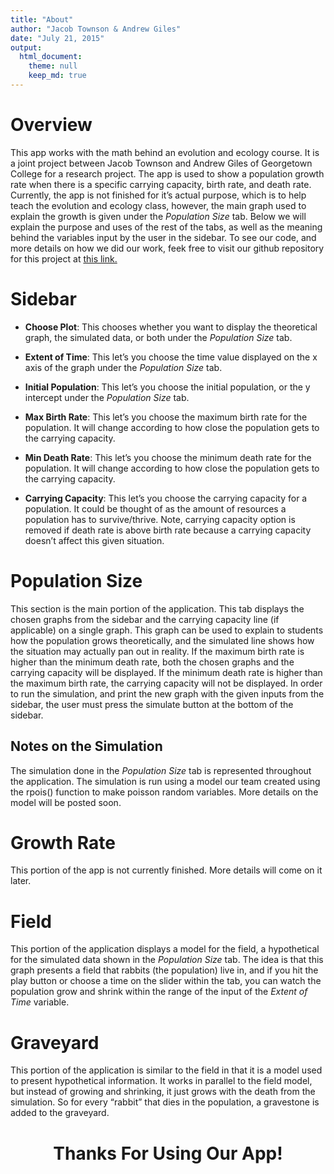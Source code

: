 ```yaml
---
title: "About"
author: "Jacob Townson & Andrew Giles"
date: "July 21, 2015"
output:   
  html_document:
    theme: null
    keep_md: true
---
```


# Overview
This app works with the math behind an evolution and ecology course. It is a joint project between Jacob Townson and Andrew Giles of Georgetown College for a research project. The app is used to show a population growth rate when there is a specific carrying capacity, birth rate, and death rate. Currently, the app is not finished for it's actual purpose, which is to help teach the evolution and ecology class, however, the main graph used to explain the growth is given under the *Population Size* tab. Below we will explain the purpose and uses of the rest of the tabs, as well as the meaning behind the variables input by the user in the sidebar. To see our code, and more details on how we did our work, feek free to visit our github repository for this project at <a href = "https://github.com/agiles231/shinyBio" target = "_blank"> this link. </a>

# Sidebar

- **Choose Plot**: This chooses whether you want to display the theoretical graph, the simulated data, or both under the *Population Size* tab.

- **Extent of Time**: This let's you choose the time value displayed on the x axis of the graph under the *Population Size* tab.

- **Initial Population**: This let's you choose the initial population, or the y intercept under the *Population Size* tab.

- **Max Birth Rate**: This let's you choose the maximum birth rate for the population. It will change according to how close the population gets to the carrying capacity.

- **Min Death Rate**: This let's you choose the minimum death rate for the population. It will change according to how close the population gets to the carrying capacity.

- **Carrying Capacity**: This let's you choose the carrying capacity for a population. It could be thought of as the amount of resources a population has to survive/thrive. Note, carrying capacity option is removed if death rate is above birth rate because a carrying capacity doesn't affect this given situation.

# Population Size

This section is the main portion of the application. This tab displays the chosen graphs from the sidebar and the carrying capacity line (if applicable) on a single graph. This graph can be used to explain to students how the population grows theoretically, and the simulated line shows how the situation may actually pan out in reality. If the maximum birth rate is higher than the minimum death rate, both the chosen graphs and the carrying capacity will be displayed. If the minimum death rate is higher than the maximum birth rate, the carrying capacity will not be displayed. In order to run the simulation, and print the new graph with the given inputs from the sidebar, the user must press the simulate button at the bottom of the sidebar.

## Notes on the Simulation

The simulation done in the *Population Size* tab is represented throughout the application. The simulation is run using a model our team created using the rpois() function to make poisson random variables. More details on the model will be posted soon.

# Growth Rate

This portion of the app is not currently finished. More details will come on it later.

# Field

This portion of the application displays a model for the field, a hypothetical for the simulated data shown in the *Population Size* tab. The idea is that this graph presents a field that rabbits (the population) live in, and if you hit the play button or choose a time on the slider within the tab, you can watch the population grow and shrink within the range of the input of the *Extent of Time* variable. 

# Graveyard

This portion of the application is similar to the field in that it is a model used to present hypothetical information. It works in parallel to the field model, but instead of growing and shrinking, it just grows with the death from the simulation. So for every "rabbit" that dies in the population, a gravestone is added to the graveyard.

<center> <h1>Thanks For Using Our App!</h1> </center>



